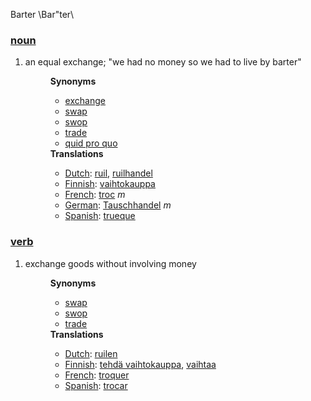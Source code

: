 Barter \Bar"ter\

===[[noun]]===
#an equal exchange; "we had no money so we had to live by barter"
#:'''Synonyms'''
#:*[[exchange]]
#:*[[swap]]
#:*[[swop]]
#:*[[trade]]
#:*[[quid pro quo]]
#:'''Translations'''
#:*[[Dutch]]: [[ruil]], [[ruilhandel]]
#:*[[Finnish]]: [[vaihtokauppa]]
#:*[[French]]: [[troc]] ''m''
#:*[[German]]: [[Tauschhandel]] ''m''
#:*[[Spanish]]: [[trueque]]

===[[verb]]===
#exchange goods without involving money
#:'''Synonyms'''
#:*[[swap]]
#:*[[swop]]
#:*[[trade]]
#:'''Translations'''
#:*[[Dutch]]: [[ruilen]]
#:*[[Finnish]]: [[tehdä vaihtokauppa]], [[vaihtaa]]
#:*[[French]]: [[troquer]]
#:*[[Spanish]]: [[trocar]]